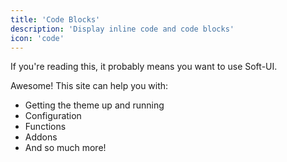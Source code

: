 ```yaml
---
title: 'Code Blocks'
description: 'Display inline code and code blocks'
icon: 'code'
---
```


If you're reading this, it probably means you want to use Soft-UI.

Awesome! This site can help you with:

- Getting the theme up and running
- Configuration
- Functions
- Addons
- And so much more!
